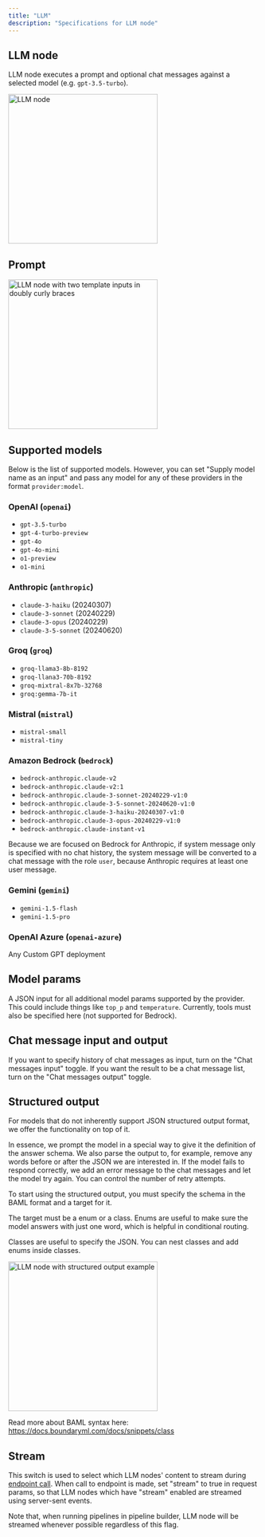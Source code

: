 ```yaml
---
title: "LLM"
description: "Specifications for LLM node"
---
```



## LLM node

LLM node executes a prompt and optional chat messages against a selected model (e.g. `gpt-3.5-turbo`).

<LLMNodeDescriptionSnippet node_type="LLM" />

<Frame caption="LLM node with Chat messages">
<img height="300" src="/images/pipeline-builder/llm-with-chat-messages.png" alt="LLM node"/>
</Frame>

## Prompt

<LLMNodePromptTemplatingSnippet />

<Frame>
  <img
    height="300"
    src="/images/pipeline-builder/llm-write-poem.png" alt="LLM node with two template inputs in doubly curly braces"/>
</Frame>

## Supported models

Below is the list of supported models. However, you can 
set "Supply model name as an input" and pass any model for any of these providers in the format `provider:model`.

### OpenAI (`openai`)

- `gpt-3.5-turbo`
- `gpt-4-turbo-preview`
- `gpt-4o`
- `gpt-4o-mini`
- `o1-preview`
- `o1-mini`

### Anthropic (`anthropic`)

- `claude-3-haiku` (20240307)
- `claude-3-sonnet` (20240229)
- `claude-3-opus` (20240229)
- `claude-3-5-sonnet` (20240620)

### Groq (`groq`)

- `groq-llama3-8b-8192`
- `groq-llana3-70b-8192`
- `groq-mixtral-8x7b-32768`
- `groq:gemma-7b-it`

### Mistral (`mistral`)

- `mistral-small`
- `mistral-tiny`

### Amazon Bedrock (`bedrock`)

- `bedrock-anthropic.claude-v2`
- `bedrock-anthropic.claude-v2:1`
- `bedrock-anthropic.claude-3-sonnet-20240229-v1:0`
- `bedrock-anthropic.claude-3-5-sonnet-20240620-v1:0`
- `bedrock-anthropic.claude-3-haiku-20240307-v1:0`
- `bedrock-anthropic.claude-3-opus-20240229-v1:0`
- `bedrock-anthropic.claude-instant-v1`

Because we are focused on Bedrock for Anthropic, if system message only is specified with no chat history,
the system message will be converted to a chat message with the role `user`, because Anthropic requires at least one user message.

### Gemini (`gemini`)

- `gemini-1.5-flash`
- `gemini-1.5-pro`

### OpenAI Azure (`openai-azure`)

Any Custom GPT deployment

## Model params

A JSON input for all additional model params supported by the provider. This could include things like `top_p` and `temperature`.
Currently, tools must also be specified here (not supported for Bedrock).

## Chat message input and output

If you want to specify history of chat messages as input, turn on the "Chat messages input" toggle.
If you want the result to be a chat message list, turn on the "Chat messages output" toggle.

## Structured output

For models that do not inherently support JSON structured output format, we offer the functionality on top of it.

In essence, we prompt the model in a special way to give it the definition of the answer schema. We also parse the output to,
for example, remove any words before or after the JSON we are interested in. If the model fails to respond correctly,
we add an error message to the chat messages and let the model try again. You can control the number of retry attempts.

To start using the structured output, you must specify the schema in the BAML format and a target for it.

The target must be a enum or a class. Enums are useful to make sure the model answers with just one word, which is helpful in conditional routing.

Classes are useful to specify the JSON. You can nest classes and add enums inside classes.

<Frame>
  <img
    height="300"
    src="/images/pipeline-builder/llm-structured-output.png" alt="LLM node with structured output example"/>
</Frame>

Read more about BAML syntax here: https://docs.boundaryml.com/docs/snippets/class

## Stream

This switch is used to select which LLM nodes' content to stream during [endpoint call](/api-reference/pipeline/pipeline_run).
When call to endpoint is made, set "stream" to true in request params, so that LLM nodes which have "stream" enabled are streamed using server-sent events.

Note that, when running pipelines in pipeline builder, LLM node will be streamed whenever possible regardless of this flag.

